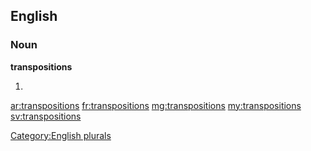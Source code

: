 ==English==

===Noun===
'''transpositions'''

# {{plural of|[[transposition]]}}

[[Category:English plurals]]

[[ar:transpositions]]
[[fr:transpositions]]
[[mg:transpositions]]
[[my:transpositions]]
[[sv:transpositions]]